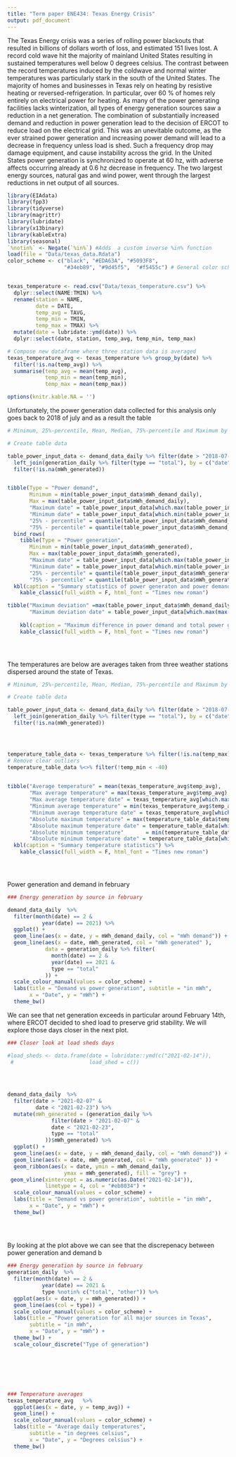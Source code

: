 ```yaml
---
title: "Term paper ENE434: Texas Energy Crisis"
output: pdf_document
---
```

  
The Texas Energy crisis was a series of rolling power blackouts that resulted in billions of dollars worth of loss, and estimated 151 lives lost.
A record cold wave hit the majority of mainland United States resulting in sustained temperatures well below 0 degrees celsius.
The contrast between the record temperatures induced by the coldwave and normal winter temperatures was particularly stark in the south of the United States.
The majority of homes and businesses in Texas rely on heating by resistive heating or reversed-refrigeration. In particular, over 60 % of
homes rely entirely on electrical power for heating. 
As many of the power generating facilities lacks winterization, all types of energy generation sources saw a reduction in a net generation. 
The combination of substantially increased demand and reduction in power generation lead to the decision of ERCOT to reduce load on the electrical grid. 
This was an unevitable outcome, as the ever strained power generation and increasing power demand will lead to a decrease in frequency unless load is shed. 
Such a frequency drop may damage equipment, and cause instability across the grid. In the United States power generation is synchronized to operate at 60 hz, with adverse affects occurring already at 0.6 hz decrease in frequency. 
The two largest energy sources, natural gas and wind power, went through the largest reductions in net output of all sources. 

```r

library(EIAdata)
library(fpp3)
library(tidyverse)
library(magrittr)
library(lubridate)
library(x13binary)
library(kableExtra)
library(seasonal)
`%notin%` <- Negate(`%in%`) #Adds  a custom inverse %in% function
load(file = "Data/texas_data.Rdata")
color_scheme <- c("black", "#EDA63A", "#5093F8",
                  "#34eb89", "#9d45f5",  "#f5455c") # General color scheme for plots 


texas_temperature <- read.csv("Data/texas_temperature.csv") %>%
  dplyr::select(NAME:TMIN) %>% 
  rename(station = NAME,
         date = DATE,
         temp_avg = TAVG,
         temp_min = TMIN,
         temp_max = TMAX) %>% 
  mutate(date = lubridate::ymd(date)) %>% 
  dplyr::select(date, station, temp_avg, temp_min, temp_max)

# Compose new dataframe where three station data is averaged
texas_temperature_avg <- texas_temperature %>% group_by(date) %>% 
  filter(!is.na(temp_avg)) %>% 
  summarise(temp_avg = mean(temp_avg),
            temp_min = mean(temp_min), 
            temp_max = mean(temp_max)) 

options(knitr.kable.NA = '')


```



Unfortunately, the power generation data collected for this analysis only goes back to 2018 of july and as a result the table

```r
# Minimum, 25%-percentile, Mean, Median, 75%-percentile and Maximum by month

# Create table data

table_power_input_data <- demand_data_daily %>% filter(date > "2018-07-01") %>% 
  left_join(generation_daily %>% filter(type == "total"), by = c("date")) %>% 
  filter(!is.na(mWh_generated))


tibble(Type = "Power demand", 
       Minimum = min(table_power_input_data$mWh_demand_daily), 
       Max = max(table_power_input_data$mWh_demand_daily),
       "Maximum date" = table_power_input_data[which.max(table_power_input_data$mWh_demand_daily),]$date,
       "Minimum date" = table_power_input_data[which.min(table_power_input_data$mWh_demand_daily),]$date,
       "25% - percentile" = quantile(table_power_input_data$mWh_demand_daily, 0.25),
       "75% - percentile" = quantile(table_power_input_data$mWh_demand_daily, 0.75)) %>% 
  bind_rows(
    tibble(Type = "Power generation", 
       Minimum = min(table_power_input_data$mWh_generated), 
       Max = max(table_power_input_data$mWh_generated),
       "Maximum date" = table_power_input_data[which.max(table_power_input_data$mWh_generated),]$date,
       "Minimum date" = table_power_input_data[which.min(table_power_input_data$mWh_generated),]$date,
       "25% - percentile" = quantile(table_power_input_data$mWh_generated, 0.25),
       "75% - percentile" = quantile(table_power_input_data$mWh_generated, 0.75)),) %>% 
  kbl(caption = "Summary statistics of power generaton and power demand in Texas (from 2018-07)") %>%
    kable_classic(full_width = F, html_font = "Times new roman")

tibble("Maximum deviation" =max(table_power_input_data$mWh_demand_daily - table_power_input_data$mWh_generated),
       "Maximum deviation date" = table_power_input_data[which.max(max(table_power_input_data$mWh_demand_daily - 
                                                                         table_power_input_data$mWh_generated)),]$date) %>% 
    kbl(caption = "Maximum difference in power demand and total power generation") %>%
    kable_classic(full_width = F, html_font = "Times new roman")


                  
```

The temperatures are below are averages taken from three weather stations dispersed around the state of Texas. 

```r
# Minimum, 25%-percentile, Mean, Median, 75%-percentile and Maximum by month

# Create table data

table_power_input_data <- demand_data_daily %>% filter(date > "2018-07-01") %>% 
  left_join(generation_daily %>% filter(type == "total"), by = c("date")) %>% 
  filter(!is.na(mWh_generated))




temperature_table_data <- texas_temperature %>% filter(!is.na(temp_max))
# Remove clear outliers
temperature_table_data %<>% filter(!temp_min < -40)

  
tibble("Average temperature" = mean(texas_temperature_avg$temp_avg),
       "Max average temperature" = max(texas_temperature_avg$temp_avg),
       "Max average temperature date" = texas_temperature_avg[which.max(texas_temperature_avg$temp_avg), ]$date,
       "Minimum average temperature" = min(texas_temperature_avg$temp_avg),
       "Minimum average temperature date" = texas_temperature_avg[which.min(texas_temperature_avg$temp_avg), ]$date, 
       "Absolute maximum temperature" = max(temperature_table_data$temp_max), 
       "Absolute maximum temperature date" = temperature_table_data[which.max(temperature_table_data$temp_max),]$date,
       "Absolute minimum temperature"       = min(temperature_table_data$temp_min),
       "Absolute minimum temperature date" = temperature_table_data[which.min(temperature_table_data$temp_min),]$date)   %>% 
  kbl(caption = "Summary temperature statistics") %>%
    kable_classic(full_width = F, html_font = "Times new roman")


                  
```







Power generation and demand in february
```r
### Energy generation by source in february

demand_data_daily  %>% 
  filter(month(date) == 2 & 
           year(date) == 2021) %>% 
  ggplot() +
  geom_line(aes(x = date, y = mWh_demand_daily, col = "mWh demand")) +
  geom_line(aes(x = date, mWh_generated, col = "mWh generated" ),
            data = generation_daily %>% filter(
              month(date) == 2 &
              year(date) == 2021 &
              type == "total"
            )) +
  scale_colour_manual(values = color_scheme) +
  labs(title = "Demand vs power generation", subtitle = "in mWh",
       x = "Date", y = "mWh") +
  theme_bw()

```
We can see that net generation exceeds in particular around February 14th, where ERCOT decided to shed load to preserve grid stability. 
We will explore those days closer in the next plot.


```r
### Closer look at load sheds days

#load_sheds <- data.frame(date = lubridate::ymd(c("2021-02-14")),
 #                        load_shed = c())

  
  
  
demand_data_daily  %>% 
  filter(date > "2021-02-07" &
         date < "2021-02-23") %>% 
  mutate(mWh_generated = (generation_daily %>% 
              filter(date > "2021-02-07" &
              date < "2021-02-23",
              type == "total"
            ))$mWh_generated) %>% 
  ggplot() +
  geom_line(aes(x = date, y = mWh_demand_daily, col = "mWh demand")) +
  geom_line(aes(x = date, mWh_generated, col = "mWh generated" )) +
  geom_ribbon(aes(x = date, ymin = mWh_demand_daily,
                  ymax = mWh_generated), fill = "grey") +
 geom_vline(xintercept = as.numeric(as.Date("2021-02-14")),
            linetype = 4, col = "#eb8034") +
  scale_colour_manual(values = color_scheme) +
  labs(title = "Demand vs power generation", subtitle = "in mWh",
       x = "Date", y = "mWh") +
  theme_bw()
  
  
  


```
By looking at the plot above we can see that the discrepenacy between power generation and demand b




```r
### Energy generation by source in february
generation_daily  %>% 
  filter(month(date) == 2 & 
           year(date) == 2021 & 
           type %notin% c("total", "other")) %>% 
  ggplot(aes(x = date, y = mWh_generated)) + 
  geom_line(aes(col = type)) +
  scale_colour_manual(values = color_scheme) +
  labs(title = "Power generation for all major sources in Texas",
       subtitle = "in mWh",
       x = "Date", y = "mWh") +
  theme_bw() +
  scale_colour_discrete("Type of generation")








```
```r
### Temperature averages
texas_temperature_avg   %>% 
  ggplot(aes(x = date, y = temp_avg)) + 
  geom_line() +
  scale_colour_manual(values = color_scheme) +
  labs(title = "Average daily temperatures",
       subtitle = "in degrees celsius",
       x = "Date", y = "Degrees celsius") +
  theme_bw() 








```


